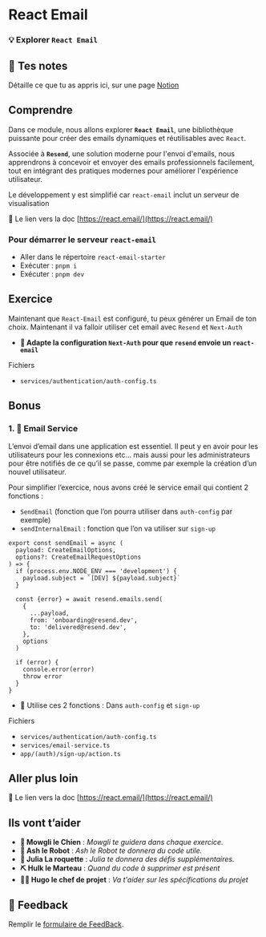 # React Email

### 💡 Explorer **`React Email`**

## 📝 Tes notes

Détaille ce que tu as appris ici, sur une page [Notion](https://go.mikecodeur.com/course-notes-template)

## Comprendre

Dans ce module, nous allons explorer **`React Email`**, une bibliothèque puissante pour créer des emails dynamiques et réutilisables avec `React`.

Associée à **`Resend`**, une solution moderne pour l'envoi d'emails, nous apprendrons à concevoir et envoyer des emails professionnels facilement, tout en intégrant des pratiques modernes pour améliorer l'expérience utilisateur.

Le développement y est simplifié car `react-email` inclut un serveur de visualisation

📑 Le lien vers la doc [https://react.email/](https://react.email/)

### Pour démarrer le serveur `react-email`

- Aller dans le répertoire `react-email-starter`
- Exécuter : `pnpm i`
- Exécuter : `pnpm dev`

## Exercice

Maintenant que `React-Email` est configuré, tu peux générer un Email de ton choix. Maintenant il va falloir utiliser cet email avec `Resend` et `Next-Auth`

- **🐶 Adapte la configuration `Next-Auth` pour que `resend` envoie un `react-email`**

Fichiers

- `services/authentication/auth-config.ts`

## Bonus

### 1. 🚀 Email Service

L’envoi d’email dans une application est essentiel. Il peut y en avoir pour les utilisateurs pour les connexions etc… mais aussi pour les administrateurs pour être notifiés de ce qu’il se passe, comme par exemple la création d’un nouvel utilisateur.

Pour simplifier l’exercice, nous avons créé le service email qui contient 2 fonctions :

- `SendEmail` (fonction que l’on pourra utiliser dans `auth-config` par exemple)
- `sendInternalEmail` : fonction que l’on va utiliser sur `sign-up`

```
export const sendEmail = async (
  payload: CreateEmailOptions,
  options?: CreateEmailRequestOptions
) => {
  if (process.env.NODE_ENV === 'development') {
    payload.subject = `[DEV] ${payload.subject}`
  }

  const {error} = await resend.emails.send(
    {
      ...payload,
      from: 'onboarding@resend.dev',
      to: 'delivered@resend.dev',
    },
    options
  )

  if (error) {
    console.error(error)
    throw error
  }
}
```

- **🐶** Utilise ces 2 fonctions : Dans `auth-config` et `sign-up`

Fichiers

- `services/authentication/auth-config.ts`
- `services/email-service.ts`
- `app/(auth)/sign-up/action.ts`

## Aller plus loin

📑 Le lien vers la doc [https://react.email/](https://react.email/)

## Ils vont t’aider

- **🐶 Mowgli le Chien** : _Mowgli te guidera dans chaque exercice._
- **🤖 Ash le Robot** : _Ash le Robot te donnera du code utile._
- **🚀 Julia La roquette** : _Julia te donnera des défis supplémentaires._
- **⛏️ Hulk le Marteau** : _Quand du code à supprimer est présent_
- **👨‍✈️ Hugo le chef de projet** : _Va t'aider sur les spécifications du projet_

## 🐜 Feedback

Remplir le [formulaire de FeedBack](https://go.mikecodeur.com/cours-next-avis?entry.1912869708=Next%20Mastery&entry.1430994900=9.SAAS%20Entrepreneur&entry.533578441=03%20React-Email).
